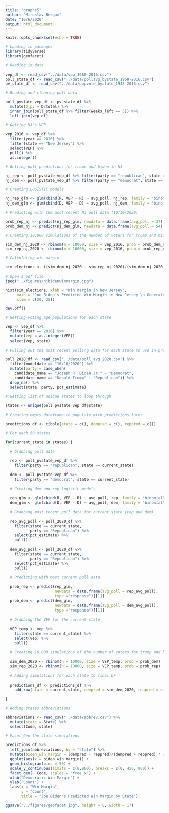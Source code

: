 ```yaml
---
title: "graphs5"
author: "Miroslav Bergam"
date: "10/6/2020"
output: html_document
---
```


```r
knitr::opts_chunk$set(echo = TRUE)

# Loading in packages
library(tidyverse)
library(geofacet)

```

```r

# Reading in data

vep_df <- read_csv("../data/vep_1980-2016.csv")
poll_state_df <- read_csv("../data/pollavg_bystate_1968-2016.csv")
pv_state_df <- read_csv("../data/popvote_bystate_1948-2016.csv")

```

```r

# Reading and cleaning poll data

poll_pvstate_vep_df <- pv_state_df %>%
  mutate(D_pv = D/total) %>%
  inner_join(poll_state_df %>% filter(weeks_left == 5)) %>%
  left_join(vep_df)

# Getting NJ's VEP

vep_2016 <- vep_df %>%
  filter(year == 2016) %>%
  filter(state == "New Jersey") %>%
  select(VEP) %>%
  pull() %>%
  as.integer()

# Getting poll predictions for trump and biden in NJ

nj_rep <- poll_pvstate_vep_df %>% filter(party == "republican", state == "New Jersey")
nj_dem <- poll_pvstate_vep_df %>% filter(party == "democrat", state == "New Jersey")

# Creating LOGISTIC models

nj_rep_glm <- glm(cbind(R, VEP - R) ~ avg_poll, nj_rep, family = "binomial")
nj_dem_glm <- glm(cbind(D, VEP - D) ~ avg_poll, nj_dem, family = "binomial")

# Predicting with the most recent NJ poll data (10/10/2020)

prob_rep_nj <- predict(nj_rep_glm, newdata = data.frame(avg_poll = 37), type ="response")[[1]]
prob_dem_nj <- predict(nj_dem_glm, newdata = data.frame(avg_poll = 54), type ="response")[[1]]

# Creating 10,000 simulations of the number of voters for trump and biden in NJ 

sim_dem_nj_2020 <- rbinom(n = 10000, size = vep_2016, prob = prob_dem_nj)
sim_rep_nj_2020 <- rbinom(n = 10000, size = vep_2016, prob = prob_rep_nj)

# Calculating win margin

sim_elections <- ((sim_dem_nj_2020 - sim_rep_nj_2020)/(sim_dem_nj_2020 + sim_rep_nj_2020) * 100)

# Open a pdf file
jpeg("../figures/njbidenwinmargin.jpg") 

hist(sim_elections, xlab = "Win margin in New Jersey",
     main = "Joe Biden's Predicted Win Margin in New Jersey \n Generated from 10,000 Simulations",
     xlim = c(20, 25))

dev.off()


```

```r


# Getting voting age populations for each state

vep <- vep_df %>%
  filter(year == 2016) %>%
  mutate(vep = as.integer(VEP))
  select(vep, state)
  
# Pulling out the most recent polling data for each state to use in predictions

poll_2020_df <- read_csv("../data/poll_avg_2020.csv") %>%
  filter(modeldate == "10/10/2020") %>%
  mutate(party = case_when(
    candidate_name == "Joseph R. Biden Jr." ~ "Democrat",
    candidate_name == "Donald Trump" ~ "Republican")) %>%
  drop_na() %>%
  select(state, party, pct_estimate)
  
# Getting list of unique states to loop through

states <- unique(poll_pvstate_vep_df$state)

# Creating empty dataframe to populate with predictions later

predictions_df <- tibble(state = c(), dempred = c(), reppred = c())

# For each 50 states

for(current_state in states) {
  
  # Grabbing poll data
  
  rep <- poll_pvstate_vep_df %>%
    filter(party == "republican", state == current_state) 

  dem <- poll_pvstate_vep_df %>%
    filter(party == "democrat", state == current_state)
  
  # Creating dem and rep logistic models
  
  rep_glm <- glm(cbind(R, VEP - R) ~ avg_poll, rep, family = "binomial")
  dem_glm <- glm(cbind(D, VEP - D) ~ avg_poll, dem, family = "binomial")
  
  # Grabbing most recent poll data for current state (rep and dem)
  
  rep_avg_poll <- poll_2020_df %>%
    filter(state == current_state,
           party == "Republican") %>%
    select(pct_estimate) %>%
    pull()

  dem_avg_poll <- poll_2020_df %>%
    filter(state == current_state,
           party == "Republican") %>%
    select(pct_estimate) %>%
    pull()
  
  # Predicting with most current poll data
  
  prob_rep <- predict(rep_glm, 
                      newdata = data.frame(avg_poll = rep_avg_poll), 
                      type ="response")[[1]]
  prob_dem <- predict(dem_glm,
                      newdata = data.frame(avg_poll = dem_avg_poll), 
                      type ="response")[[1]]
  
  # Grabbing the VEP for the current state
  
  VEP_temp <- vep %>%
    filter(state == current_state) %>%
    select(vep) %>%
    pull()
  
  # Creating 10,000 simulations of the number of voters for trump and biden in each state
  
  sim_dem_2020 <- rbinom(n = 10000, size = VEP_temp, prob = prob_dem)
  sim_rep_2020 <- rbinom(n = 10000, size = VEP_temp, prob = prob_rep)
  
  # Adding simulations for each state to final DF
  
  predictions_df <- predictions_df %>%
    add_row(state = current_state, dempred = sim_dem_2020, reppred = sim_rep_2020)
  
}

```


```r

# Adding states abbreviations

abbreviations <- read_csv("../data/abbrev.csv") %>%
  mutate(state = State) %>%
  select(Code, state)

# Facet_Geo the state simulations

predictions_df %>%
  left_join(abbreviations, by = "state") %>%
  mutate(biden_win_margin = (dempred - reppred)/(dempred + reppred) * 100) %>%
  ggplot(aes(x = biden_win_margin)) + 
  geom_histogram(bins = 50) +
  scale_y_continuous(limits = c(0,900), breaks = c(0, 450, 900)) + 
  facet_geo(~ Code, scales = "free_x") +
  xlab("Democratic Win Margin") +
  ylab("Count") +
  labs(x = "Win Margin",
       y = "Count",
       title = "Joe Biden's Predicted Win Margin by State")

ggsave("../figures/geofacet.jpg", height = 8, width = 17)

```



